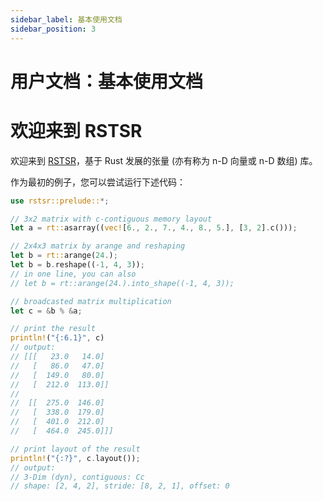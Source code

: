 ```yaml
---
sidebar_label: 基本使用文档
sidebar_position: 3
---
```


# 用户文档：基本使用文档


<DocCardList />

# 欢迎来到 RSTSR

欢迎来到 [RSTSR](https://github.com/RESTGroup/rstsr)，基于 Rust 发展的张量 (亦有称为 n-D 向量或 n-D 数组) 库。

作为最初的例子，您可以尝试运行下述代码：

```rust
use rstsr::prelude::*;

// 3x2 matrix with c-contiguous memory layout
let a = rt::asarray((vec![6., 2., 7., 4., 8., 5.], [3, 2].c()));

// 2x4x3 matrix by arange and reshaping
let b = rt::arange(24.);
let b = b.reshape((-1, 4, 3));
// in one line, you can also
// let b = rt::arange(24.).into_shape((-1, 4, 3));

// broadcasted matrix multiplication
let c = &b % &a;

// print the result
println!("{:6.1}", c)
// output:
// [[[   23.0   14.0]
//   [   86.0   47.0]
//   [  149.0   80.0]
//   [  212.0  113.0]]
//
//  [[  275.0  146.0]
//   [  338.0  179.0]
//   [  401.0  212.0]
//   [  464.0  245.0]]]

// print layout of the result
println!("{:?}", c.layout());
// output:
// 3-Dim (dyn), contiguous: Cc
// shape: [2, 4, 2], stride: [8, 2, 1], offset: 0
```
